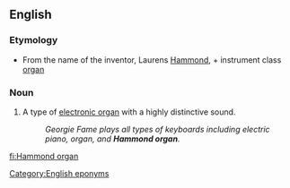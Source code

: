==English==
{{wikipedia}}
===Etymology===
* From the name of the inventor, Laurens [[Hammond]], + instrument class [[organ]]
===Noun===
{{en-noun|head=[[Hammond]] [[organ]]}}

# {{musical instruments}} A type of [[electronic organ]] with a highly distinctive sound. 
#:''Georgie Fame plays all types of keyboards including electric piano, organ, and '''Hammond organ'''.''

[[Category:English eponyms]]

[[fi:Hammond organ]]